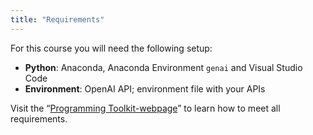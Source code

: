 ```yaml
---
title: "Requirements"
---
```


For this course you will need the following setup:


- **Python**: Anaconda, Anaconda Environment `genai` and Visual Studio Code
- **Environment**: OpenAI API; environment file with your APIs

:::{.callout-important}
Visit the "[Programming Toolkit-webpage](https://kirenz.github.io/lab-toolkit/)" to learn how to meet all requirements.
:::